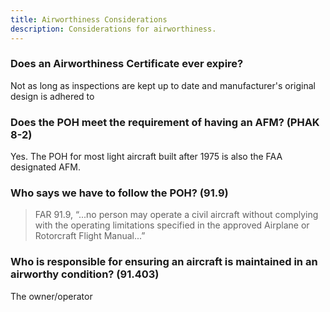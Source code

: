```yaml
---
title: Airworthiness Considerations
description: Considerations for airworthiness.
---
```


### Does an Airworthiness Certificate ever expire?

Not as long as inspections are kept up to date and manufacturer's original design is adhered to

### Does the POH meet the requirement of having an AFM? (PHAK 8-2)

Yes. The POH for most light aircraft built after 1975 is also the FAA designated AFM.

### Who says we have to follow the POH? (91.9)

> FAR 91.9, “...no person may operate a civil aircraft without complying with the operating
> limitations specified in the approved Airplane or Rotorcraft Flight Manual...”

### Who is responsible for ensuring an aircraft is maintained in an airworthy condition? (91.403)

The owner/operator
